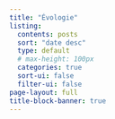 ```yaml
---
title: "Évologie"
listing:
  contents: posts
  sort: "date desc"
  type: default
  # max-height: 100px
  categories: true
  sort-ui: false
  filter-ui: false
page-layout: full
title-block-banner: true
---
```

